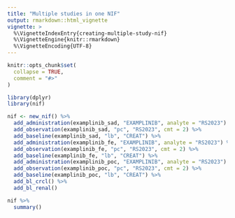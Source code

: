```yaml
---
title: "Multiple studies in one NIF"
output: rmarkdown::html_vignette
vignette: >
  %\VignetteIndexEntry{creating-multiple-study-nif}
  %\VignetteEngine{knitr::rmarkdown}
  %\VignetteEncoding{UTF-8}
---
```


```r
knitr::opts_chunk$set(
  collapse = TRUE,
  comment = "#>"
)
```

```r
library(dplyr)
library(nif)
```

```r
nif <- new_nif() %>% 
  add_administration(examplinib_sad, "EXAMPLINIB", analyte = "RS2023") %>% 
  add_observation(examplinib_sad, "pc", "RS2023", cmt = 2) %>% 
  add_baseline(examplinib_sad, "lb", "CREAT") %>% 
  add_administration(examplinib_fe, "EXAMPLINIB", analyte = "RS2023") %>% 
  add_observation(examplinib_fe, "pc", "RS2023", cmt = 2) %>%
  add_baseline(examplinib_fe, "lb", "CREAT") %>% 
  add_administration(examplinib_poc, "EXAMPLINIB", analyte = "RS2023") %>% 
  add_observation(examplinib_poc, "pc", "RS2023", cmt = 2) %>% 
  add_baseline(examplinib_poc, "lb", "CREAT") %>% 
  add_bl_crcl() %>% 
  add_bl_renal()

nif %>%   
  summary()
```

